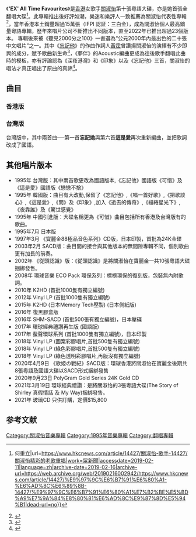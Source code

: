 {{Album infobox | <!-- See Wikipedia:WikiProject_Albums -->
|  Name        = 'EX' All Time Favourites
|  Type        = [[翻唱專輯|翻唱專輯]]
|  Artist      = [[關淑怡|關淑怡]]
|  Cover       = EX_All_Time_Favourites.jpg
|  Released    = 1995年2月28日
|  Recorded    = 1994年
|  Genre       = [[粵語流行音樂|粵語流行音樂]]
|  Length      = 38:45
|  Label       = [[寶麗金|寶麗金]]
|  Number      =
|  Producer    = [[葉廣權|葉廣權]]、[[林明陽|林明陽]]（兩首國語版）
|  Last album  = [[My_Way_(關淑怡專輯)|My Way]] <br />（1994年7月8日）
|  This album  = ''''EX' All Time Favourites'''<br />（1995年2月28日）
|  Next album  = [[世途上|世途上]] <br />（1995年6月13日）
}}

《''' 'EX' All Time Favourites '''》是[[香港|香港]]女歌手[[關淑怡|關淑怡]]第十張粵語大碟，亦是她首張全翻唱大碟<ref>{{Cite web|title=關淑怡精彩的老歌重唱 {{!}} 何重立|url=https://www.hkcnews.com/article/14427/關淑怡-歌手-14427/關淑怡精彩的老歌重唱|work=眾新聞|accessdate=2019-02-11|language=zh|archive-date=2019-02-16|archive-url=https://web.archive.org/web/20190216002942/https://www.hkcnews.com/article/14427/%E9%97%9C%E6%B7%91%E6%80%A1-%E6%AD%8C%E6%89%8B-14427/%E9%97%9C%E6%B7%91%E6%80%A1%E7%B2%BE%E5%BD%A9%E7%9A%84%E8%80%81%E6%AD%8C%E9%87%8D%E5%94%B1|dead-url=no}}</ref>。此專輯推出後好評如潮，樂迷和樂評人一致推薦為關淑怡代表性專輯<ref>{{Cite web|title=【噼啪×鍾健威】關淑怡勁過鄧麗君？ 「忘記他」邊個版本最好聽？|url=https://hk.entertainment.appledaily.com/entertainment/daily/article/20180525/20400695|work=Apple Daily 蘋果日報|accessdate=2019-02-11|archive-date=2019-02-12|archive-url=https://web.archive.org/web/20190212011727/https://hk.entertainment.appledaily.com/entertainment/daily/article/20180525/20400695|dead-url=no}}</ref>，當年香港本土銷量超過15萬張（IFPI 認証：三白金），成為關淑怡個人最高銷量粵語專輯，歷年來唱片公司不斷推出不同版本，直至2022年已推出超過23個版本。 專輯後來被《聽見2000分之100》一書選為“公元2000年內最出色的二十張中文唱片”之一。其中《[[忘記他|忘記他]]》的作曲作詞人[[黃霑|黃霑]]曾讚揚關淑怡的演繹有不少即興的成分，賦予歌曲新生命<ref>{{Cite book|title=黃霑與港式流行|last=黃|first=霑|publisher=三聯|year=2021|isbn=9789620446955|location=香港|pages=249|editor-last=吳|editor-first=俊雄}}</ref>，《夢伴》的Acoustic編曲更成為往後歌手翻唱此曲時的模板，亦有評論認為《深夜港灣》和《印象》以及《忘記他》三首，關淑怡的唱法才真正唱出了原曲的真諦<ref>{{Cite web|title=【專訪】譚詠麟、關淑怡的幕後功臣 葉廣權細說逾 30 年唱片監製生涯|url=https://www.spill.hk/music/producer-joseph-ip-interview/|work=www.spill.hk|accessdate=2019-02-11|last=SPILL|archive-date=2019-02-12|archive-url=https://web.archive.org/web/20190212012011/https://www.spill.hk/music/producer-joseph-ip-interview/|dead-url=no}}</ref>。

== 曲目 ==
=== 香港版 ===
{{Tracklist
| collapsed = 
| headline = 
| font_size = 
| total_length = 38:45

| all_writing = 
| all_music = 
| all_lyrics = 
| all_arranger = 
| all_producer = 
| all_except = 

| extra_column =

| title1 = [[忘記他|忘記他]]
| note1 = 
| longnote1 = 原唱者為[[鄧麗君|鄧麗君]]<br>國語版為《可惜》；[[王家衛|王家衛]]電影《[[墮落天使_(1995年電影)|墮落天使]]》插曲<br>同曲曲目：[[單紫寧|單紫寧]]《忘了他》
| music1 = [[黃霑|黃霑]]
| lyrics1 = 黃霑
| arranger1 = [[Donald_Ashley|Donald Ashley]]
| extra1 = 
| length1 = 3:22

| title2 = 夢伴
| note2 = 
| longnote2 = 原唱者為[[梅艷芳|梅艷芳]]<br>改編自[[近藤真彦|近藤真彦]]的歌曲 《夢絆》
| music2 = [[鈴木喜三郎|鈴木喜三郎]]
| lyrics2 = [[林敏驄|林敏驄]]
| arranger2 = [[劉志遠_(香港音樂人)|劉志遠]]
| extra2 = 
| length2 = 3:28

| title3 = 唱一首好歌
| note3 = [[譚詠麟|譚詠麟]]合唱
| longnote3 = 原唱者為譚詠麟<br>改編自[[The_Bee_Gees|The Bee Gees]]的歌曲《Too Much Heaven》
| music3 = Barry Gibb<br>Maurice Gibb
| lyrics3 = [[鄭國江|鄭國江]]
| arranger3 = [[徐日勤|徐日勤]]
| extra3 = 
| length3 = 3:40

| title4 = 把歌談心
| note4 = 
| longnote4 = 原唱者為[[林姍姍|林姍姍]]
| music4 = [[林慕德|林慕德]]
| lyrics4 = [[卡龍_(填詞人)|卡龍]]
| arranger4 = 林慕德
| extra4 = 
| length4 = 3:51

| title5 = 李香蘭
| note5 = 
| longnote5 = 原唱者為[[張學友|張學友]]<br>改編自[[玉置浩二|玉置浩二]]的歌曲 《行かないで》
| music5 = 玉置浩二
| lyrics5 = [[周禮茂|周禮茂]]
| arranger5 = [[劉諾生|劉諾生]]
| extra5 = 
| length5 = 4:59

| title6 = 這是愛
| note6 = 
| longnote6 = 原唱者為[[泰迪·羅賓|泰迪·羅賓]]<br>國語版為《戀戀不捨》
| music6 = [[林敏怡|林敏怡]]
| lyrics6 = 林敏驄
| arranger6 = 林敏怡
| extra6 = 
| length6 = 4:10

| title7 = 深夜港灣
| note7 = 
| longnote7 = 原唱者為[[甄楚倩|甄楚倩]]<br>改編自[[山口百惠|山口百惠]]的歌曲《秋桜》
| music7 = [[佐田雅志|佐田雅志]]
| lyrics7 = [[潘偉源|潘偉源]]
| arranger7 = [[杜自持|杜自持]]
| extra7 = 
| length7 = 4:32

| title8 = 問
| note8 = 張學友合唱
| longnote8 = 原唱者為[[區桂芬|區桂芬]]和[[葉源春|葉源春]]
| music8 = [[區志華|區志華]]
| lyrics8 = 區志華
| arranger8 = [[蘇德華|蘇德華]]
| extra8 = 
| length8 = 3:37

| title9 = 印象
| note9 = 
| longnote9 = 原唱者為[[許冠傑|許冠傑]]
| music9 = 許冠傑
| lyrics9 = 許冠傑<br>[[黎彼得|黎彼得]]
| arranger9 = 杜自持
| extra9 = 
| length9 = 3:27

| title10 = 拒絕再玩
| note10 = 
| longnote10 = 原唱者為[[張國榮|張國榮]]<br>改編自玉置浩二的歌曲《じれったい》
| music10 = 玉置浩二
| lyrics10 = [[林振強|林振強]]
| arranger10 = Donald Ashley
| extra10 = 
| length10 = 3:39
}}

=== 台灣版 ===
台灣版中，其中兩首曲──第一首'''忘記她'''與第六首'''這是愛'''再次重新編曲，並把歌詞改成了國語。

{{Tracklist
| collapsed = 
| headline = 
| font_size = 
| total_length = 

| all_writing = 
| all_music = 
| all_lyrics = 
| all_arranger = 
| all_producer = 
| all_except = 

| extra_column =

| title1 = 可惜
| note1 = 
| longnote1 = 粵語版為《忘記他》
| music1 = 黄霑
| lyrics1 = 謝明訓
| arranger1 = 江建民
| producer1 = 林明陽
| extra1 = 
| length1 = 

| title2 = 夢伴
| note2 = 
| longnote2 = 原唱者為梅艷芳
| music2 = 鈴木喜三郎
| lyrics2 = 林敏驄
| arranger2 = 劉志遠
| producer2 = 葉廣權
| extra2 = 
| length2 = 

| title3 = 唱一首好歌
| note3 = 譚詠麟合唱
| longnote3 = 原唱者為譚詠麟
| music3 = Barry Gibb<br>Maurice Gibb
| lyrics3 = 鄭國江
| arranger3 = 徐日勤
| producer3 = 葉廣權
| extra3 = 
| length3 = 

| title4 = 把歌談心
| note4 = 
| longnote4 = 原唱者為林姍姍
| music4 = 林慕德
| lyrics4 = 卡龍
| arranger4 = 林慕德
| producer4 = 葉廣權
| extra4 = 
| length4 = 

| title5 = 李香蘭
| note5 = 
| longnote5 = 原唱者為張學友
| music5 = 玉置浩二
| lyrics5 = 周禮茂
| arranger5 = 劉諾生
| producer5 = 葉廣權
| extra5 = 
| length5 = 

| title6 = 戀戀不捨
| note6 = 
| longnote6 = 粵語版為《這是愛》
| music6 = 林敏怡
| lyrics6 = 姚若龍
| arranger6 = 蘇德華
| producer6 = 林明陽
| extra6 = 
| length6 = 

| title7 = 深夜港灣
| note7 = 
| longnote7 = 原唱者為甄楚倩
| music7 = 佐田雅志
| lyrics7 = 潘偉源
| arranger7 = 杜自持
| producer7 = 葉廣權
| extra7 = 
| length7 = 

| title8 = 問
| note8 = 張學友合唱
| longnote8 = 原唱者為區桂芬、葉源春
| music8 = 區志華
| lyrics8 = 區志華
| arranger8 = 蘇德華
| producer8 = 葉廣權
| extra8 = 
| length8 = 

| title9 = 印象
| note9 = 
| longnote9 = 原唱者為許冠傑
| music9 = 許冠傑
| lyrics9 = 許冠傑<br>黎彼得
| arranger9 = 杜自持
| producer9 = 葉廣權
| extra9 = 
| length9 = 

| title10 = 拒絕再玩
| note10 =  
| longnote10 = 原唱者為張國榮
| music10 = 玉置浩二
| lyrics10 = 林振強
| arranger10 = Donald Ashley
| producer10 = 葉廣權
| extra10 = 
| length10 = 
}}

==其他唱片版本==
*1995年 台灣版：其中兩首歌更改為國語版本,《忘記他》國語版《可惜》及《這是愛》國語版《戀戀不捨》
*1995年 韓國版：曲目有大改動,保留了《忘記他》,《唱一首好歌》,《把歌談心》,《這是愛》,《問》及《印象》,加入《逝去的傳奇》,《繾綣星光下》,《夜靠誰》及《驚世感覺》
*1995年 中國引進版：大碟名稱更為《可惜》曲目包括所有香港及台灣版有的歌曲。
*1995年7月 日本版
*1997年3月 《寶麗金88極品音色系列》CD版，日本印製，首批為24K金碟
*2003年2月 SACD版：曲目間的接合與其他版本的無間隙專輯不同，個別歌曲更有加長的前奏。
*2002年 《從頭認識》版：《從頭認識》是將關淑怡在寶麗金一共10張粵語大碟捆綁發售。
*2008年 環球音樂 ECO Pack 環保系列：標榜環保的復刻版，包裝無內附歌詞。
*2010年 K2HD (首批1000隻有獨立編號)
*2012年 Vinyl LP (首批1000隻有獨立編號)
*2015年 K2HD (日本Memory Tech壓製) (日本側紙版)
*2016年 復黑膠盒版
*2016年 SHM-SACD (首批500張有獨立編號)，日本壓碟 
*2017年 環球經典禮讚再生版 (國語版)
*2017年 蜚聲環球系列 (首批1000隻有獨立編號)，日本印製
*2018年 Vinyl LP (圖案彩膠唱片,首批500隻有獨立編號)
*2018年 Vinyl LP (綠色彩膠唱片,首批500隻有獨立編號)
*2018年 Vinyl LP (綠色透明彩膠唱片,再版沒有獨立編號)
*2020年4月9日 《歌姬の戰紀》SACD版：環球香港將關淑怡在寶麗金後期共8張粵語及國語大碟以SACD形式綑綁發售
*2020年9月23日 PolyGram Gold Series 24K Gold CD
*2021年3月19日 環球經典禮讚：是將關淑怡的3張粵語大碟(The Story of Shirley 真假情話 及 My Way)捆綁發售。
*2021年 玻璃CD 只供訂購，定價$15,800

==参考文献==
{{reflist}}

{{關淑怡}}

[[Category:關淑怡音樂專輯|Category:關淑怡音樂專輯]]
[[Category:1995年音樂專輯|Category:1995年音樂專輯]]
[[Category:翻唱專輯|Category:翻唱專輯]]